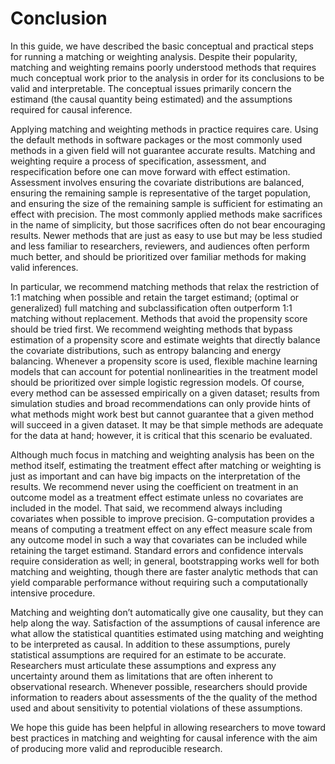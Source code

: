 # Conclusion

In this guide, we have described the basic conceptual and practical steps for running a matching or weighting analysis. Despite their popularity, matching and weighting remains poorly understood methods that requires much conceptual work prior to the analysis in order for its conclusions to be valid and interpretable. The conceptual issues primarily concern the estimand (the causal quantity being estimated) and the assumptions required for causal inference.

Applying matching and weighting methods in practice requires care. Using the default methods in software packages or the most commonly used methods in a given field will not guarantee accurate results. Matching and weighting require a process of specification, assessment, and respecification before one can move forward with effect estimation. Assessment involves ensuring the covariate distributions are balanced, ensuring the remaining sample is representative of the target population, and ensuring the size of the remaining sample is sufficient for estimating an effect with precision. The most commonly applied methods make sacrifices in the name of simplicity, but those sacrifices often do not bear encouraging results. Newer methods that are just as easy to use but may be less studied and less familiar to researchers, reviewers, and audiences often perform much better, and should be prioritized over familiar methods for making valid inferences.

In particular, we recommend matching methods that relax the restriction of 1:1 matching when possible and retain the target estimand; (optimal or generalized) full matching and subclassification often outperform 1:1 matching without replacement. Methods that avoid the propensity score should be tried first. We recommend weighting methods that bypass estimation of a propensity score and estimate weights that directly balance the covariate distributions, such as entropy balancing and energy balancing. Whenever a propensity score is used, flexible machine learning models that can account for potential nonlinearities in the treatment model should be prioritized over simple logistic regression models. Of course, every method can be assessed empirically on a given dataset; results from simulation studies and broad recommendations can only provide hints of what methods might work best but cannot guarantee that a given method will succeed in a given dataset. It may be that simple methods are adequate for the data at hand; however, it is critical that this scenario be evaluated.

Although much focus in matching and weighting analysis has been on the method itself, estimating the treatment effect after matching or weighting is just as important and can have big impacts on the interpretation of the results. We recommend never using the coefficient on treatment in an outcome model as a treatment effect estimate unless no covariates are included in the model. That said, we recommend always including covariates when possible to improve precision. G-computation provides a means of computing a treatment effect on any effect measure scale from any outcome model in such a way that covariates can be included while retaining the target estimand. Standard errors and confidence intervals require consideration as well; in general, bootstrapping works well for both matching and weighting, though there are faster analytic methods that can yield comparable performance without requiring such a computationally intensive procedure.

Matching and weighting don't automatically give one causality, but they can help along the way. Satisfaction of the assumptions of causal inference are what allow the statistical quantities estimated using matching and weighting to be interpreted as causal. In addition to these assumptions, purely statistical assumptions are required for an estimate to be accurate. Researchers must articulate these assumptions and express any uncertainty around them as limitations that are often inherent to observational research. Whenever possible, researchers should provide information to readers about assessments of the the quality of the method used and about sensitivity to potential violations of these assumptions.

We hope this guide has been helpful in allowing researchers to move toward best practices in matching and weighting for causal inference with the aim of producing more valid and reproducible research.
